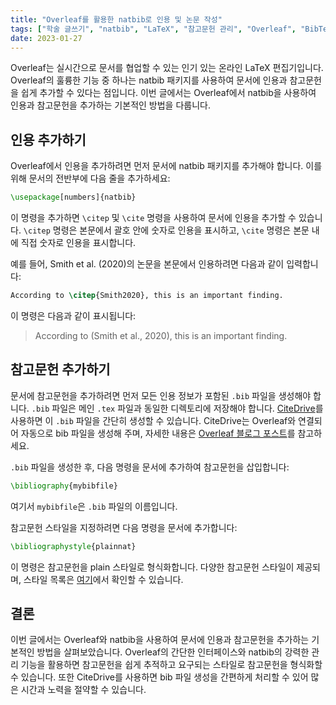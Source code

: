 ```yaml
---
title: "Overleaf를 활용한 natbib로 인용 및 논문 작성"
tags: ["학술 글쓰기", "natbib", "LaTeX", "참고문헌 관리", "Overleaf", "BibTeX", "BibLaTeX", "Zotero", "Mendeley", "연구", "글쓰기 팁", "학계", "학술적 글쓰기", "참고문헌"]
date: 2023-01-27
---
```


Overleaf는 실시간으로 문서를 협업할 수 있는 인기 있는 온라인 LaTeX 편집기입니다. Overleaf의 훌륭한 기능 중 하나는 natbib 패키지를 사용하여 문서에 인용과 참고문헌을 쉽게 추가할 수 있다는 점입니다. 이번 글에서는 Overleaf에서 natbib을 사용하여 인용과 참고문헌을 추가하는 기본적인 방법을 다룹니다.


<CiteDrive />

## 인용 추가하기

Overleaf에서 인용을 추가하려면 먼저 문서에 natbib 패키지를 추가해야 합니다. 이를 위해 문서의 전반부에 다음 줄을 추가하세요:

```latex
\usepackage[numbers]{natbib}
```

이 명령을 추가하면 `\citep` 및 `\cite` 명령을 사용하여 문서에 인용을 추가할 수 있습니다. `\citep` 명령은 본문에서 괄호 안에 숫자로 인용을 표시하고, `\cite` 명령은 본문 내에 직접 숫자로 인용을 표시합니다.

예를 들어, Smith et al. (2020)의 논문을 본문에서 인용하려면 다음과 같이 입력합니다:

```latex
According to \citep{Smith2020}, this is an important finding.
```

이 명령은 다음과 같이 표시됩니다:

> According to (Smith et al., 2020), this is an important finding.

## 참고문헌 추가하기

문서에 참고문헌을 추가하려면 먼저 모든 인용 정보가 포함된 `.bib` 파일을 생성해야 합니다. `.bib` 파일은 메인 `.tex` 파일과 동일한 디렉토리에 저장해야 합니다. [CiteDrive](https://www.citedrive.com/)를 사용하면 이 `.bib` 파일을 간단히 생성할 수 있습니다. CiteDrive는 Overleaf와 연결되어 자동으로 bib 파일을 생성해 주며, 자세한 내용은 [Overleaf 블로그 포스트](https://www.overleaf.com/blog/better-bibliography-management-with-overleaf-citedrive-and-bibtex-biblatex)를 참고하세요.

`.bib` 파일을 생성한 후, 다음 명령을 문서에 추가하여 참고문헌을 삽입합니다:

```latex
\bibliography{mybibfile}
```

여기서 `mybibfile`은 `.bib` 파일의 이름입니다.

참고문헌 스타일을 지정하려면 다음 명령을 문서에 추가합니다:

```latex
\bibliographystyle{plainnat}
```

이 명령은 참고문헌을 plain 스타일로 형식화합니다. 다양한 참고문헌 스타일이 제공되며, 스타일 목록은 [여기](https://www.overleaf.com/learn/latex/Bibliography_styles)에서 확인할 수 있습니다.

## 결론

이번 글에서는 Overleaf와 natbib을 사용하여 문서에 인용과 참고문헌을 추가하는 기본적인 방법을 살펴보았습니다. Overleaf의 간단한 인터페이스와 natbib의 강력한 관리 기능을 활용하면 참고문헌을 쉽게 추적하고 요구되는 스타일로 참고문헌을 형식화할 수 있습니다. 또한 CiteDrive를 사용하면 bib 파일 생성을 간편하게 처리할 수 있어 많은 시간과 노력을 절약할 수 있습니다.
